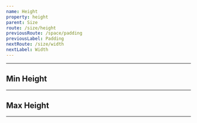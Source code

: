 ```yaml
---
name: Height
property: height
parent: Size
route: /size/height
previousRoute: /space/padding
previousLabel: Padding
nextRoute: /size/width
nextLabel: Width
---
```


<UtilityInfo pattern="h-{size}" themeProperty="height" />

---

<Grid minWidth="80px">
  <InfoBox pattern="h-2" className="justify-between flex flex-col">
    <Box
      className={`bg-gray-300 rounded border-gray-400 text-gray-600 w-full font-mono border-4 h-2`}
    />
  </InfoBox>
  <InfoBox pattern="h-4" className="justify-between flex flex-col">
    <Box
      className={`bg-gray-300 rounded border-gray-400 text-gray-600 w-full font-mono border-4 h-4`}
    />
  </InfoBox>
  <InfoBox pattern="h-6" className="justify-between flex flex-col">
    <Box
      className={`bg-gray-300 rounded border-gray-400 text-gray-600 w-full font-mono border-4 h-6`}
    />
  </InfoBox>
  <InfoBox pattern="h-8" className="justify-between flex flex-col">
    <Box
      className={`bg-gray-300 rounded border-gray-400 text-gray-600 w-full font-mono border-4 h-8`}
    />
  </InfoBox>
  <InfoBox pattern="h-10" className="justify-between flex flex-col">
    <Box
      className={`bg-gray-300 rounded border-gray-400 text-gray-600 w-full font-mono border-4 h-10`}
    />
  </InfoBox>
  <InfoBox pattern="h-12" className="justify-between flex flex-col">
    <Box
      className={`bg-gray-300 rounded border-gray-400 text-gray-600 w-full font-mono border-4 h-12`}
    />
  </InfoBox>
  <InfoBox pattern="h-16" className="justify-between flex flex-col">
    <Box
      className={`bg-gray-300 rounded border-gray-400 text-gray-600 w-full font-mono border-4 h-16`}
    />
  </InfoBox>
</Grid>

## Min Height

<UtilityInfo pattern="min-h-{size}" themeProperty="minHeight" />

---

## Max Height

<UtilityInfo pattern="max-h-{size}" themeProperty="maxHeight" />

---
